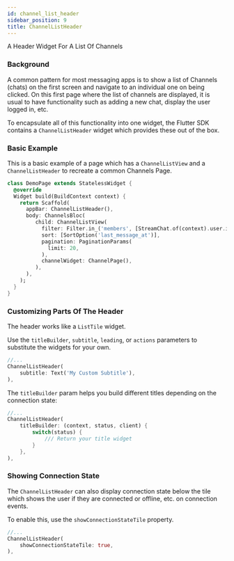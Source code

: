 ```yaml
---
id: channel_list_header
sidebar_position: 9
title: ChannelListHeader
---
```


A Header Widget For A List Of Channels

### Background

A common pattern for most messaging apps is to show a list of Channels (chats) on the first screen
and navigate to an individual one on being clicked. On this first page where the list of channels are
displayed, it is usual to have functionality such as adding a new chat, display the user logged in, etc.

To encapsulate all of this functionality into one widget, the Flutter SDK contains a `ChannelListHeader`
widget which provides these out of the box.

### Basic Example

This is a basic example of a page which has a `ChannelListView` and a `ChannelListHeader` to recreate a
common Channels Page.

```dart
class DemoPage extends StatelessWidget {
  @override
  Widget build(BuildContext context) {
    return Scaffold(
      appBar: ChannelListHeader(),
      body: ChannelsBloc(
         child: ChannelListView(
           filter: Filter.in_('members', [StreamChat.of(context).user.id]),
           sort: [SortOption('last_message_at')],
           pagination: PaginationParams(
             limit: 20,
           ),
           channelWidget: ChannelPage(),
         ),
      ),
    );
  }
}
```

### Customizing Parts Of The Header

The header works like a `ListTile` widget.

Use the `titleBuilder`, `subtitle`, `leading`, or `actions` parameters to substitute the widgets for your own.

```dart
//...
ChannelListHeader(
    subtitle: Text('My Custom Subtitle'),
),
```

The `titleBuilder` param helps you build different titles depending on the connection state:

```dart
//...
ChannelListHeader(
    titleBuilder: (context, status, client) {
        switch(status) {
            /// Return your title widget
        }
    },
),
```

### Showing Connection State

The `ChannelListHeader` can also display connection state below the tile which shows the user if they
are connected or offline, etc. on connection events.

To enable this, use the `showConnectionStateTile` property.

```dart
//...
ChannelListHeader(
    showConnectionStateTile: true,
),
```